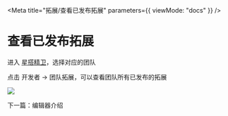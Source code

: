 
<Meta title="拓展/查看已发布拓展" parameters={{ viewMode: "docs" }} />

# 查看已发布拓展

进入 [星搭精卫](https://mtbird.staringos.com)，选择对应的团队

点击 开发者 -> 团队拓展，可以查看团队所有已发布的拓展

<img src={ExtensionListImage} />

下一篇：<LinkTo kind="编辑器-介绍--page">编辑器介绍</LinkTo>
